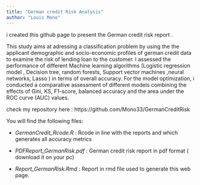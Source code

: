 ```yaml
---
title: "German credit Risk Analysis"
author: "Louis Mono"
---
```


i created this github page to present the German credit risk report .

This study aims at adressing a classification problem by using the the applicant demographic and socio-economic profiles of german credit data to examine the risk of lending loan to the customer. I assessed the performance of different Machine learning algorithms (Logistic regression model , Decision tree, random forests, Support vector machines ,neural networks, Lasso ) in terms of overall accuracy. For the model optimization, i conducted a comparative assessment of different models combining the effects of Gini, KS, F1-score, balanced accuracy and the area under the ROC curve (AUC) values.

check my repository here : https://github.com/Mono33/GermanCreditRisk


You will find the following files: 


- *GermanCredit_Rcode.R* : Rcode in line with the reports and which generates all accuracy metrics

- *PDFReport_GermanRisk.pdf* :  German credit risk report in pdf format ( download it on your pc)

- *Report_GermanRisk.Rmd* :  Report in rmd file used to generate this web page.